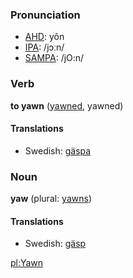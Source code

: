 ===Pronunciation===
*[[w:AHD|AHD]]: yôn
*[[w:IPA|IPA]]: /jɔːn/
*[[w:SAMPA|SAMPA]]: /jO:n/

===Verb===
'''to yawn''' ([[yawned]], yawned)

====Translations====
*Swedish: [[gäspa]]

===Noun===
'''yaw''' (plural: [[yawns]])

====Translations====
*Swedish: [[gäsp]]

[[pl:Yawn]]